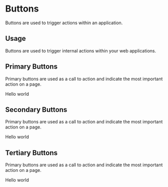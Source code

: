 
<Meta title='Design System|Buttons' component={PrimaryButton} />

# Buttons

Buttons are used to trigger actions within an application.

## Usage

Buttons are used to trigger internal actions within your web applications.

## Primary Buttons

Primary buttons are used as a call to action and indicate the most important action on a page.

<Preview withToolbar>
  <Story name='primary'>
    <PrimaryButton disabled={boolean('Disabled', false)} onClick={action('primary-button-click')}>Hello world</PrimaryButton>
  </Story>
</Preview>

## Secondary Buttons

Primary buttons are used as a call to action and indicate the most important action on a page.

<Story name='secondary'>
  <SecondaryButton disabled={boolean('Disabled', false)} onClick={action('secondary-button-click')}>Hello world</SecondaryButton>
</Story>

## Tertiary Buttons

Primary buttons are used as a call to action and indicate the most important action on a page.

<Story name='tertiary'>
  <TertiaryButton disabled={boolean('Disabled', false)} onClick={action('tertiary-button-click')}>Hello world</TertiaryButton>
</Story>
